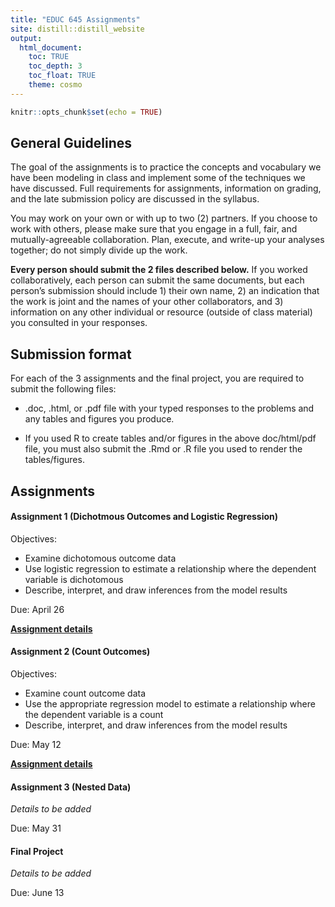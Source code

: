 ```yaml
---
title: "EDUC 645 Assignments"
site: distill::distill_website
output:
  html_document:
    toc: TRUE
    toc_depth: 3
    toc_float: TRUE
    theme: cosmo
---
```


```r
knitr::opts_chunk$set(echo = TRUE)
```

## General Guidelines

The goal of the assignments is to practice the concepts and vocabulary we have been modeling in class and implement some of the techniques we have discussed. Full requirements for assignments, information on grading, and the late submission policy are discussed in the syllabus.

You may work on your own or with up to two (2) partners. If you choose to work with others, please make sure that you engage in a full, fair, and mutually-agreeable collaboration. Plan, execute, and write-up your analyses together; do not simply divide up the work. 

**Every person should submit the 2 files described below.** If you worked collaboratively, each person can submit the same documents, but each person's submission should include 1) their own name, 2) an indication that the work is joint and the names of your other collaborators, and 3) information on any other individual or resource (outside of class material) you consulted in your responses. 

## Submission format

For each of the 3 assignments and the final project, you are required to submit the following files:  

 - .doc, .html, or .pdf file with your typed responses to the problems and any tables and figures you produce. 
   
 - If you used R to create tables and/or figures in the above doc/html/pdf file, you must also submit the .Rmd or .R file you used to render the tables/figures. 

## Assignments

#### **Assignment 1 (Dichotmous Outcomes and Logistic Regression)**

Objectives:

 - Examine dichotomous outcome data
 - Use logistic regression to estimate a relationship where the dependent variable is dichotomous
 - Describe, interpret, and draw inferences from the model results

Due: April 26

**[Assignment details](./assignments/assignment01_Sp23.html)**

#### **Assignment 2 (Count Outcomes)**

Objectives:

 - Examine count outcome data
 - Use the appropriate regression model to estimate a relationship where the dependent variable is a count
 - Describe, interpret, and draw inferences from the model results

Due: May 12

**[Assignment details](./assignments/assignment02_Sp23.html)**

#### **Assignment 3 (Nested Data)**

*Details to be added*

<!-- Objectives: -->

<!--  - Using mixed-effects model to estimate a relationship when the clustering nature of data needs to be addressed -->
<!--  - Interpret and report the results and make statistic inference from the estimated parameters -->

Due: May 31

<!-- Assignment description: [assignment3.html](./assignments/assignment03.html) -->

<!-- Dataset: [gpa.csv](./data/gpa.csv) -->

<!-- Key: [doc file]; [R script] -->

#### **Final Project**

*Details to be added*

<!-- Objectives: -->

<!--  -  -->
<!--  -  -->

Due: June 13

<!-- Assignment description: [final.html](./assignments/final.html) -->

<!-- Datasets: [add_health.csv](./data/add_health.csv); [fsi.csv](./data/fsi.csv) -->

<!-- Key: [doc file]; [R script] -->









